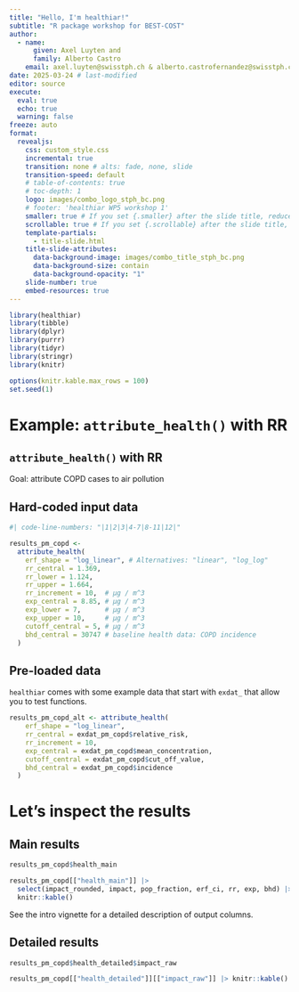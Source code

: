 ```yaml
---
title: "Hello, I'm healthiar!"
subtitle: "R package workshop for BEST-COST"
author:
  - name:
      given: Axel Luyten and
      family: Alberto Castro
    email: axel.luyten@swisstph.ch & alberto.castrofernandez@swisstph.ch
date: 2025-03-24 # last-modified
editor: source
execute: 
  eval: true
  echo: true
  warning: false
freeze: auto
format:
  revealjs:
    css: custom_style.css
    incremental: true
    transition: none # alts: fade, none, slide
    transition-speed: default
    # table-of-contents: true
    # toc-depth: 1
    logo: images/combo_logo_stph_bc.png
    # footer: 'healthiar WP5 workshop 1'
    smaller: true # If you set {.smaller} after the slide title, reduces font automatically so content fits on slide
    scrollable: true # If you set {.scrollable} after the slide title, let's you scroll on the slide
    template-partials:
      - title-slide.html
    title-slide-attributes:
      data-background-image: images/combo_title_stph_bc.png
      data-background-size: contain
      data-background-opacity: "1"
    slide-number: true
    embed-resources: true
---
```



```r
library(healthiar)
library(tibble)
library(dplyr)
library(purrr)
library(tidyr)
library(stringr)
library(knitr)

options(knitr.kable.max_rows = 100)
set.seed(1)
```

# Example: `attribute_health()` with RR

## `attribute_health()` with RR

::: fragment
Goal: attribute COPD cases to air pollution
:::

::::: fragment
:::: panel-tabset
## Hard-coded input data

```r
#| code-line-numbers: "|1|2|3|4-7|8-11|12|"

results_pm_copd <-
  attribute_health(
    erf_shape = "log_linear", # Alternatives: "linear", "log_log"
    rr_central = 1.369, 
    rr_lower = 1.124, 
    rr_upper = 1.664,
    rr_increment = 10,  # μg / m^3
    exp_central = 8.85, # μg / m^3
    exp_lower = 7,      # μg / m^3
    exp_upper = 10,     # μg / m^3
    cutoff_central = 5, # μg / m^3
    bhd_central = 30747 # baseline health data: COPD incidence
  ) 
```

## Pre-loaded data

::: callout-tip
`healthiar` comes with some example data that start with `exdat_` that allow you to test functions.
:::

```r

results_pm_copd_alt <- attribute_health(
    erf_shape = "log_linear",
    rr_central = exdat_pm_copd$relative_risk, 
    rr_increment = 10, 
    exp_central = exdat_pm_copd$mean_concentration,
    cutoff_central = exdat_pm_copd$cut_off_value,
    bhd_central = exdat_pm_copd$incidence
  ) 
```
::::
:::::


# Let's inspect the results

## Main results

::: fragment
```r
results_pm_copd$health_main
```
:::

::: fragment
```r
results_pm_copd[["health_main"]] |> 
  select(impact_rounded, impact, pop_fraction, erf_ci, rr, exp, bhd) |> 
  knitr::kable()
```
:::

:::: {.fragment .fade-in}
::: callout-tip
See the intro vignette for a detailed description of output columns.
:::
::::


## Detailed results

::: fragment
```r
results_pm_copd$health_detailed$impact_raw
```
:::

::: fragment
```r
results_pm_copd[["health_detailed"]][["impact_raw"]] |> knitr::kable()
```
:::


